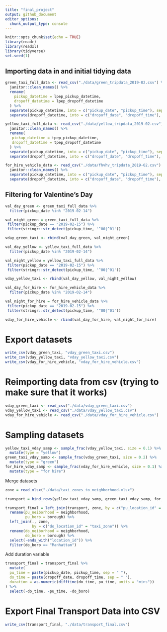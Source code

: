 ```yaml
---
title: "final_project"
output: github_document
editor_options: 
  chunk_output_type: console
---
```


```r
knitr::opts_chunk$set(echo = TRUE)
library(readr)
library(readxl)
library(tidyverse)
set.seed(1)
```

## Importing data in and initial tidying data 

```r
green_taxi_full_data <- read_csv("./data/green_tripdata_2019-02.csv") %>% 
  janitor::clean_names() %>% 
  rename(
    pickup_datetime = lpep_pickup_datetime,
    dropoff_datetime = lpep_dropoff_datetime
  ) %>% 
  separate(pickup_datetime, into = c("pickup_date", "pickup_time"), sep = " ") %>% 
  separate(dropoff_datetime, into = c("dropoff_date", "dropoff_time"), sep = " ")
```

```r
yellow_taxi_full_data <- read_csv("./data/yellow_tripdata_2019-02.csv") %>% 
  janitor::clean_names() %>% 
  rename(
   pickup_datetime = tpep_pickup_datetime,
   dropoff_datetime = tpep_dropoff_datetime
  ) %>% 
  separate(pickup_datetime, into = c("pickup_date", "pickup_time"), sep = " ") %>% 
  separate(dropoff_datetime, into = c("dropoff_date", "dropoff_time"), sep = " ") 
```

```r
for_hire_vehicle_data <- read_csv("./data/fhvhv_tripdata_2019-02.csv") %>% 
  janitor::clean_names() %>% 
  separate(pickup_datetime, into = c("pickup_date", "pickup_time"), sep = " ") %>% 
  separate(dropoff_datetime, into = c("dropoff_date", "dropoff_time"), sep = " ")
```

## Filtering for Valentine's Day 

```r
val_day_green <- green_taxi_full_data %>% 
  filter(pickup_date %in% "2019-02-14")

val_night_green = green_taxi_full_data %>% 
 filter(pickup_date == "2019-02-15") %>% 
 filter(stringr::str_detect(pickup_time, '^00|^01'))

vday_green_taxi <- rbind(val_day_green, val_night_green)
```

```r
val_day_yellow <- yellow_taxi_full_data %>%
  filter(pickup_date %in% "2019-02-14")

val_night_yellow = yellow_taxi_full_data %>% 
 filter(pickup_date == "2019-02-15") %>% 
 filter(stringr::str_detect(pickup_time, '^00|^01'))

vday_yellow_taxi <- rbind(val_day_yellow, val_night_yellow)
```

```r
val_day_for_hire <- for_hire_vehicle_data %>% 
  filter(pickup_date %in% "2019-02-14")

val_night_for_hire = for_hire_vehicle_data %>% 
 filter(pickup_date == "2019-02-15") %>% 
 filter(stringr::str_detect(pickup_time, '^00|^01'))

vday_for_hire_vehicle <- rbind(val_day_for_hire, val_night_for_hire)
```

# Export datasets 

```r
write_csv(vday_green_taxi, "vday_green_taxi.csv")
write_csv(vday_yellow_taxi, "vday_yellow_taxi.csv")
write_csv(vday_for_hire_vehicle, "vday_for_hire_vehicle.csv")
```

# Reimporting data from csv (trying to make sure that it works)

```r
vday_green_taxi <- read_csv("./data/vday_green_taxi.csv")
vday_yellow_taxi <- read_csv("./data/vday_yellow_taxi.csv")
vday_for_hire_vehicle <- read_csv("./data/vday_for_hire_vehicle.csv")
```

# Sampling datasets

```r
yellow_taxi_vday_samp <- sample_frac(vday_yellow_taxi, size = 0.1) %>% 
  mutate(type = "yellow")
green_taxi_vday_samp <- sample_frac(vday_green_taxi, size = 0.2) %>% 
  mutate(type = "green")
for_hire_vday_samp <- sample_frac(vday_for_hire_vehicle, size = 0.1) %>% 
  mutate(type = "for hire")
```

Merge datasets
```r
zone = read_xlsx("./data/taxi_zones_to_neighborhood.xlsx")

transport = bind_rows(yellow_taxi_vday_samp, green_taxi_vday_samp, for_hire_vday_samp) 

transport_final = left_join(transport, zone, by = c("pu_location_id" = "taxi_zone")) %>% 
  rename(pu_neiborhood = neighborhood,
         pu_boro = borough) %>% 
  left_join(., zone, 
            by = c("do_location_id" = "taxi_zone")) %>%
  rename(do_neiborhood = neighborhood,
         do_boro = borough) %>% 
  select(-ends_with("location_id")) %>% 
  filter(do_boro == "Manhattan") 
```

Add duration variable
```r
transport_final = transport_final %>% 
  mutate(
  pu_time = paste(pickup_date, pickup_time, sep = " "),
  do_time = paste(dropoff_date, dropoff_time, sep = " "),
  duration = as.numeric(difftime(do_time, pu_time, units = "mins"))
) %>% 
  select(-do_time, -pu_time, -do_boro)

```

# Export Final Transport Data into CSV
```r
write_csv(transport_final, "./data/transport_final.csv")
```

